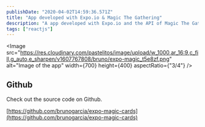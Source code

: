 ```yaml
---
publishDate: "2020-04-02T14:59:36.571Z"
title: "App developed with Expo.io & Magic The Gathering"
description: "A app developed with Expo.io and the API of Magic The Gathering"
tags: ["reactjs"]
---
```



<Image
	src="https://res.cloudinary.com/pastelitos/image/upload/w_1000,ar_16:9,c_fill,g_auto,e_sharpen/v1607767808/bruno/expo-magic_t5e8zf.png"
	alt="Image of the app"
	width={700}
	height={400}
	aspectRatio={"3/4"}
/>

## Github

Check out the source code on Github.

[https://github.com/brunogarcia/expo-magic-cards](https://github.com/brunogarcia/expo-magic-cards)
